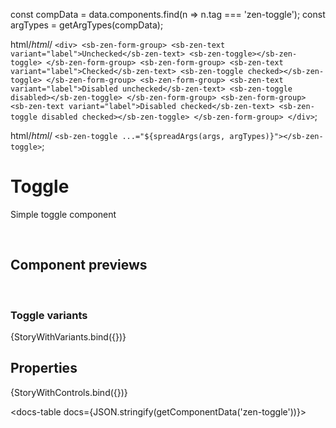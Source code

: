 
const compData = data.components.find(n => n.tag === 'zen-toggle');
const argTypes = getArgTypes(compData);

<Meta title="Forms/Toggle" component="zen-toggle" argTypes={argTypes} />

  html/*html*/ `
    <div>
      <sb-zen-form-group>
        <sb-zen-text variant="label">Unchecked</sb-zen-text>
        <sb-zen-toggle></sb-zen-toggle>
      </sb-zen-form-group>
      <sb-zen-form-group>
        <sb-zen-text variant="label">Checked</sb-zen-text>
        <sb-zen-toggle checked></sb-zen-toggle>
      </sb-zen-form-group>
      <sb-zen-form-group>
        <sb-zen-text variant="label">Disabled unchecked</sb-zen-text>
        <sb-zen-toggle disabled></sb-zen-toggle>
      </sb-zen-form-group>
      <sb-zen-form-group>
        <sb-zen-text variant="label">Disabled checked</sb-zen-text>
        <sb-zen-toggle disabled checked></sb-zen-toggle>
      </sb-zen-form-group>
    </div>
  `;

  html/*html*/ ` <sb-zen-toggle ...="${spreadArgs(args, argTypes)}"></sb-zen-toggle> `;

# Toggle

Simple toggle component

<br />

## Component previews

<br />

### Toggle variants

<Canvas>
  <Story
    name="variants"
    args={{
      ...getDefaultArgs(argTypes),
    }}
  >
    {StoryWithVariants.bind({})}
  </Story>
</Canvas>

## Properties

<Canvas>
  <Story
    name="default"
    args={{
      ...getDefaultArgs(argTypes),
    }}
  >
    {StoryWithControls.bind({})}
  </Story>
</Canvas>

<ArgsTable story="default" />

<docs-table docs={JSON.stringify(getComponentData('zen-toggle'))}></docs-table>
